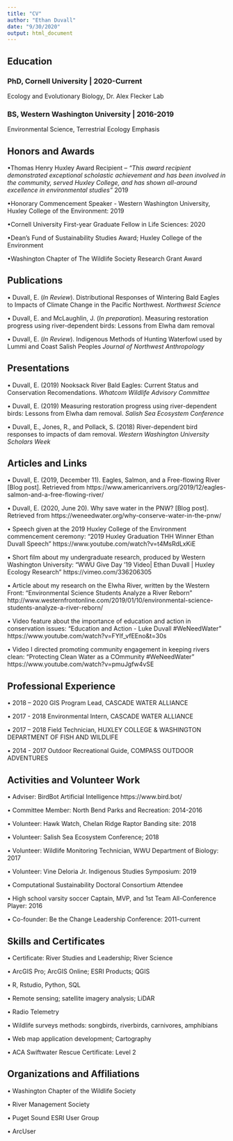 ```yaml
---
title: "CV"
author: "Ethan Duvall"
date: "9/30/2020"
output: html_document
---
```


## **Education**

### PhD, Cornell University | 2020-Current
Ecology and Evolutionary Biology, Dr. Alex Flecker Lab

### BS, Western Washington University | 2016-2019
Environmental Science, Terrestrial Ecology Emphasis 


## **Honors and Awards**

•Thomas Henry Huxley Award Recipient – *"This award recipient demonstrated exceptional scholastic achievement and has been involved in the community, served Huxley College, and has shown all-around excellence in environmental studies”* 2019

•Honorary Commencement Speaker - Western Washington University, Huxley College of the Environment: 2019

•Cornell University First-year Graduate Fellow in Life Sciences: 2020

•Dean’s Fund of Sustainability Studies Award; Huxley College of the Environment

•Washington Chapter of The Wildlife Society Research Grant Award


## **Publications** 

•	Duvall, E. (*In Review*). Distributional Responses of Wintering Bald Eagles to Impacts of Climate Change in the Pacific Northwest. *Northwest Science*

•	Duvall, E. and McLaughlin, J. (*In preparation*). Measuring restoration progress using river-dependent 
birds: Lessons from Elwha dam removal

•	Duvall, E. (*In Review*). Indigenous Methods of Hunting Waterfowl used by Lummi and Coast Salish Peoples *Journal of Northwest Anthropology*


## **Presentations**

•	Duvall, E. (2019) Nooksack River Bald Eagles: Current Status and Conservation Recomendations. *Whatcom Wildlife Advisory Committee*

•	Duvall, E. (2019) Measuring restoration progress using river-dependent birds: Lessons from Elwha dam removal. *Salish Sea Ecosystem Conference*

•	Duvall, E., Jones, R., and Pollack, S. (2018) River-dependent bird responses to impacts of dam removal. *Western Washington University Scholars Week*


## **Articles and Links**

•	Duvall, E. (2019, December 11). Eagles, Salmon, and a Free-flowing River [Blog post]. Retrieved from 
https://www.americanrivers.org/2019/12/eagles-salmon-and-a-free-flowing-river/

•	Duvall, E. (2020, June 20). Why save water in the PNW? [Blog post]. Retrieved from https://weneedwater.org/why-conserve-water-in-the-pnw/

•	Speech given at the 2019 Huxley College of the Environment commencement ceremony:
“2019 Huxley Graduation THH Winner Ethan Duvall Speech”
https://www.youtube.com/watch?v=t4MsRdLxKiE

•	Short film about my undergraduate research, produced by Western Washington University:
“WWU Give Day ’19 Video| Ethan Duvall | Huxley Ecology Research”
	https://vimeo.com/336206305

•	Article about my research on the Elwha River, written by the Western Front:
“Environmental Science Students Analyze a River Reborn”
http://www.westernfrontonline.com/2019/01/10/environmental-science-students-analyze-a-river-reborn/

•	Video feature about the importance of education and action in conservation issues:
"Education and Action - Luke Duvall #WeNeedWater"
https://www.youtube.com/watch?v=FYlf_vfEEno&t=30s

•	Video I directed promoting community engagement in keeping rivers clean:
"Protecting Clean Water as a COmmunity #WeNeedWater"
https://www.youtube.com/watch?v=pmuJgfw4vSE

## **Professional Experience**

•	2018 – 2020
GIS Program Lead, CASCADE WATER ALLIANCE

•	2017 - 2018 
Environmental Intern, CASCADE WATER ALLIANCE

•	2017 – 2018 
Field Technician, HUXLEY COLLEGE & WASHINGTON DEPARTMENT OF FISH AND WILDLIFE

•	2014 - 2017 
Outdoor Recreational Guide, COMPASS OUTDOOR ADVENTURES


## **Activities and Volunteer Work**

• Adviser: BirdBot Artificial Intelligence https://www.bird.bot/

• Committee Member: North Bend Parks and Recreation: 2014-2016

•	Volunteer: Hawk Watch, Chelan Ridge Raptor Banding site: 2018

•	Volunteer: Salish Sea Ecosystem Conference; 2018

•	Volunteer: Wildlife Monitoring Technician, WWU Department of Biology: 2017

•	Volunteer: Vine Deloria Jr. Indigenous Studies Symposium: 2019

•	Computational Sustainability Doctoral Consortium Attendee

•	High school varsity soccer Captain, MVP, and 1st Team All-Conference Player: 2016 

• Co-founder: Be the Change Leadership Conference: 2011-current


## **Skills and Certificates**

•	Certificate: River Studies and Leadership; River Science

•	ArcGIS Pro; ArcGIS Online; ESRI Products; QGIS

•	R, Rstudio, Python, SQL

•	Remote sensing; satellite imagery analysis; LiDAR

•	Radio Telemetry

•	Wildlife surveys methods: songbirds, riverbirds, carnivores, amphibians 

•	Web map application development; Cartography

•	ACA Swiftwater Rescue Certificate: Level 2 


## **Organizations and Affiliations**

•	Washington Chapter of the Wildlife Society

•	River Management Society

•	Puget Sound ESRI User Group

•	ArcUser




